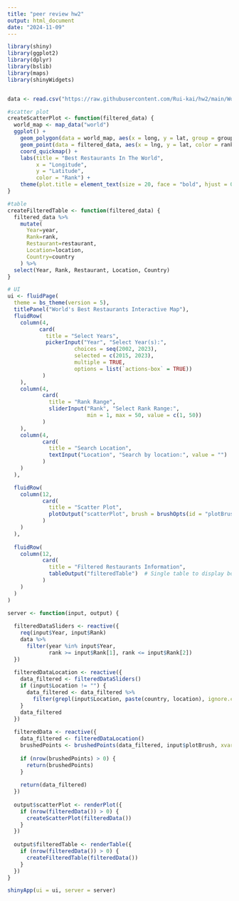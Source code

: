 ```yaml
---
title: "peer review hw2"
output: html_document
date: "2024-11-09"
--- 
```



```r

library(shiny)
library(ggplot2)
library(dplyr)
library(bslib)
library(maps)
library(shinyWidgets)


data <- read.csv("https://raw.githubusercontent.com/Rui-kai/hw2/main/WorldsBestRestaurants.csv")

#scatter plot
createScatterPlot <- function(filtered_data) {
  world_map <- map_data("world")
  ggplot() +
    geom_polygon(data = world_map, aes(x = long, y = lat, group = group), fill = "#D2B48C", color = "white") +
    geom_point(data = filtered_data, aes(x = lng, y = lat, color = rank), alpha = 0.6) +
    coord_quickmap() +
    labs(title = "Best Restaurants In The World",
         x = "Longitude",
         y = "Latitude",
         color = "Rank") +
    theme(plot.title = element_text(size = 20, face = "bold", hjust = 0.5))
}

#table
createFilteredTable <- function(filtered_data) {
  filtered_data %>% 
    mutate(
      Year=year,
      Rank=rank,
      Restaurant=restaurant,
      Location=location,
      Country=country
    ) %>%
  select(Year, Rank, Restaurant, Location, Country) 
}

# UI
ui <- fluidPage(
  theme = bs_theme(version = 5),  
  titlePanel("World's Best Restaurants Interactive Map"),
  fluidRow(
    column(4, 
          card(
            title = "Select Years",
            pickerInput("Year", "Select Year(s):",
                     choices = seq(2002, 2023),
                     selected = c(2015, 2023),
                     multiple = TRUE,
                     options = list(`actions-box` = TRUE))
           )
    ),
    column(4,
           card(
             title = "Rank Range",
             sliderInput("Rank", "Select Rank Range:",
                         min = 1, max = 50, value = c(1, 50))
           )
    ),
    column(4,
           card(
             title = "Search Location",
             textInput("Location", "Search by location:", value = "")
           )
    )
  ),

  fluidRow(
    column(12,
           card(
             title = "Scatter Plot",
             plotOutput("scatterPlot", brush = brushOpts(id = "plotBrush"))
           )
    )
  ),
  
  fluidRow(
    column(12,
           card(
             title = "Filtered Restaurants Information",
             tableOutput("filteredTable")  # Single table to display both filtered and brushed data
           )
    )
  )
)

server <- function(input, output) {
  
  filteredDataSliders <- reactive({
    req(input$Year, input$Rank)
    data %>%
      filter(year %in% input$Year, 
             rank >= input$Rank[1], rank <= input$Rank[2])
  })
  
  filteredDataLocation <- reactive({
    data_filtered <- filteredDataSliders()
    if (input$Location != "") {
      data_filtered <- data_filtered %>% 
        filter(grepl(input$Location, paste(country, location), ignore.case = TRUE))
    }
    data_filtered
  })
  
  filteredData <- reactive({
    data_filtered <- filteredDataLocation()
    brushedPoints <- brushedPoints(data_filtered, input$plotBrush, xvar = 'lng', yvar = 'lat')
    
    if (nrow(brushedPoints) > 0) {
      return(brushedPoints)
    }
    
    return(data_filtered)
  })
  
  output$scatterPlot <- renderPlot({
    if (nrow(filteredData()) > 0) {
      createScatterPlot(filteredData())
    }
  })
  
  output$filteredTable <- renderTable({
    if (nrow(filteredData()) > 0) {
      createFilteredTable(filteredData())
    }
  })
}

shinyApp(ui = ui, server = server)

```

